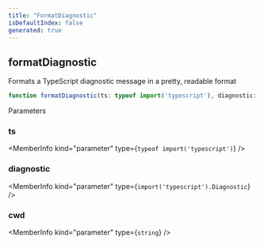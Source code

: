 ```yaml
---
title: "FormatDiagnostic"
isDefaultIndex: false
generated: true
---
```



<!-- This file was generated from the CommandKit source. Do not modify. Instead, re-run the "docgen" script -->


## formatDiagnostic

<GenerationInfo sourceFile="packages/commandkit/src/cli/type-checker.ts" sourceLine="11" packageName="commandkit" />

Formats a TypeScript diagnostic message in a pretty, readable format

```ts title="Signature"
function formatDiagnostic(ts: typeof import('typescript'), diagnostic: import('typescript').Diagnostic, cwd: string): string
```
Parameters

### ts

<MemberInfo kind="parameter" type={`typeof import('typescript')`} />

### diagnostic

<MemberInfo kind="parameter" type={`import('typescript').Diagnostic`} />

### cwd

<MemberInfo kind="parameter" type={`string`} />

